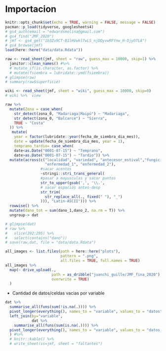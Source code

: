 # Importacion {#import}

```r
knitr::opts_chunk$set(echo = TRUE, warning = FALSE, message = FALSE)
pacman::p_load(tidyverse, googlesheets4)
# gs4_auth(email = "edwardsmolina@gmail.com")
# gs4_find("JMF_2020")
# jmf <- gs4_get("1b3Zu9CT-B1lHVwkl7wLS_njDQyvwRFYnw_H-OjyO7LA")
# gs4_browse(jmf)
load(here::here("data/data.Rdata"))
```


```r
raw <- read_sheet(jmf, sheet = "raw", guess_max = 10000, skip=1) %>% 
  janitor::clean_names() #%>% 
  # mutate_if(is.character, as.factor) %>% 
  # mutate(fsiembra = lubridate::ymd(fsiembra)) 
# glimpse(raw)
# summary(raw$superficie)

```

```r
wiki <- read_sheet(jmf, sheet = "wiki", guess_max = 10000, skip=0) 
# wiki %>%  view
```


```r
raw %>% 
  mutate(Zona = case_when(
    str_detect(zona_0, "Madariaga|Maipú") ~ "Madariaga", 
    str_detect(zona_0, "Balcarce") ~ "Sierra", 
    TRUE ~ "Costa"
  )) %>%  
   mutate(
    year = factor(lubridate::year(fecha_de_siembra_dia_mes)),     
    date = update(fecha_de_siembra_dia_mes, year = 1), 
    temprano_tardio= case_when(
    date<as.Date("0001-07-15") ~ "Temprano", 
    date>as.Date("0001-07-15") ~ "Tardio")) %>% 
  mutate(across(c("localidad", "variedad", "antecesor_estival","fungicida1", "fungicida2", 
                  "enfermedad_1", "enfermedad_2"), 
                #sacar acentos
                ~stringi::stri_trans_general(
                #pasar a mayusculas y sacar puntos
                str_to_upper(gsub(',', '\\.', 
                # sacar espacios antes-desp
                str_trim(
                  str_replace_all(., fixed(" "), "_")
                ))), "Latin-ASCII"))) %>% 
  rowwise() %>%
  mutate(dano_tot = sum(dano_1,dano_2, na.rm = T)) %>% 
  ungroup-> dat  

# glimpse(dat)
# raw %>% 
#   slice(292:295) %>% 
#   select(contains("dano"))
# save(raw,dat, file = "data/data.Rdata")
```

```r
all_images <- list.files(path = here::here("plots"), 
                         pattern = ".png", 
                         all.files = TRUE, full.names = TRUE)
all_images %>% 
  map(~ drive_upload(.,
                     path = as_dribble("juanchi_guille/JMF_fina_2020"),
                     overwrite = TRUE)
  )
```


* Cantidad de datos/celdas vacias por variable

```r
dat %>%
  summarise_all(funs(sum(!is.na(.)))) %>%
  pivot_longer(everything(), names_to = "variable", values_to = "datos") %>% 
  left_join(by="variable", 
            dat %>%
    summarise_all(funs(sum(is.na(.)))) %>%
  pivot_longer(everything(), names_to = "variable", values_to = "datos_faltantes") 
  ) #%>% 
  # knitr::kable() %>% 
  # write_sheet(ss=jmf, sheet = "faltantes")
```
